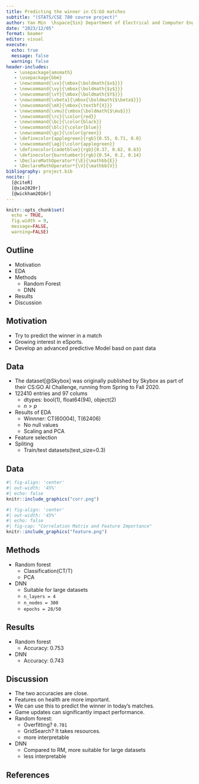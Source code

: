 ```yaml
---
title: Predicting the winner in CS:GO matches
subtitle: "(STATS/CSE 780 course project)"
author: Yan Min  \hspace{5in} Department of Electrical and Computer Engineering \hspace{5in} McMaster University \hspace{5in}
date: "2023/12/05"
format: beamer
editor: visual
execute: 
  echo: true
  message: false
  warning: false
header-includes:
   - \usepackage{amsmath}
   - \usepackage{bbm}
   - \newcommand{\vx}{\mbox{\boldmath{$x$}}}
   - \newcommand{\vy}{\mbox{\boldmath{$y$}}}
   - \newcommand{\vY}{\mbox{\boldmath{$Y$}}}
   - \newcommand{\vbeta}{\mbox{\boldmath{$\beta$}}}
   - \newcommand{\mX}{\mbox{\textbf{X}}}
   - \newcommand{\vmu}{\mbox{\boldmath{$\mu$}}}
   - \newcommand{\rc}{\color{red}}
   - \newcommand{\bc}{\color{black}}
   - \newcommand{\blc}{\color{blue}}
   - \newcommand{\gc}{\color{green}}
   - \definecolor{applegreen}{rgb}{0.55, 0.71, 0.0}
   - \newcommand{\ag}{\color{applegreen}} 
   - \definecolor{cadetblue}{rgb}{0.37, 0.62, 0.63}
   - \definecolor{burntumber}{rgb}{0.54, 0.2, 0.14}
   - \DeclareMathOperator*{\E}{\mathbb{E}}
   - \DeclareMathOperator*{\V}{\mathbb{V}}
bibliography: project.bib
nocite: | 
  [@citeR]
  [@xie2020r]
  [@wickham2016r]
---
```


```r
knitr::opts_chunk$set(
  echo = TRUE,
  fig.width = 9,
  message=FALSE, 
  warning=FALSE)

```


## Outline

- Motivation
- EDA
- Methods
  - Random Forest
  - DNN
- Results
- Discussion


## Motivation

- Try to predict the winner in a match
- Growing interest in eSports.
- Develop an advanced predictive Model basd on past data 


## Data

- The dataset[@Skybox] was originally published by Skybox as part of their CS:GO AI Challenge, running from Spring to Fall 2020. 
- 122410 entries and 97 colums
  - dtypes: bool(1), float64(94), object(2)
  - $n>p$
- Results of EDA
  - Winnner: CT(60004), T(62406)
  - No null values
  - Scaling and PCA
- Feature selection
- Spliting
  - Train/test datasets(test_size=0.3)


## Data


```r
#| fig-align: 'center'
#| out-width: '45%'
#| echo: false
knitr::include_graphics("corr.png")
```

```r
#| fig-align: 'center'
#| out-width: '45%'
#| echo: false
#| fig-cap: "Correlation Matrix and Feature Importance"
knitr::include_graphics("feature.png")
```


## Methods
- Random forest
  - Classification(CT/T)
  - PCA
- DNN
  - Suitable for large datasets
  - `n_layers = 4`
  - `n_nodes = 300`
  - `epochs = 28/50`

## Results
- Random forest
  - Accuracy: 0.753
- DNN
  - Accuracy: 0.743

## Discussion

- The two accuracies are close.
- Features on health are more important.
- We can use this to predict the winner in today's matches.
- Game updates can significantly impact performance.
- Random forest:
  - Overfitting? `0.781`
  - GridSearch? It takes resources.
  - more interpretable
- DNN
  - Compared to RM, more suitable for large datasets
  - less interpretable



##

  \begin{center}
			\textbf{{\LARGE Thank You!}}
		\end{center}
		



## References 


